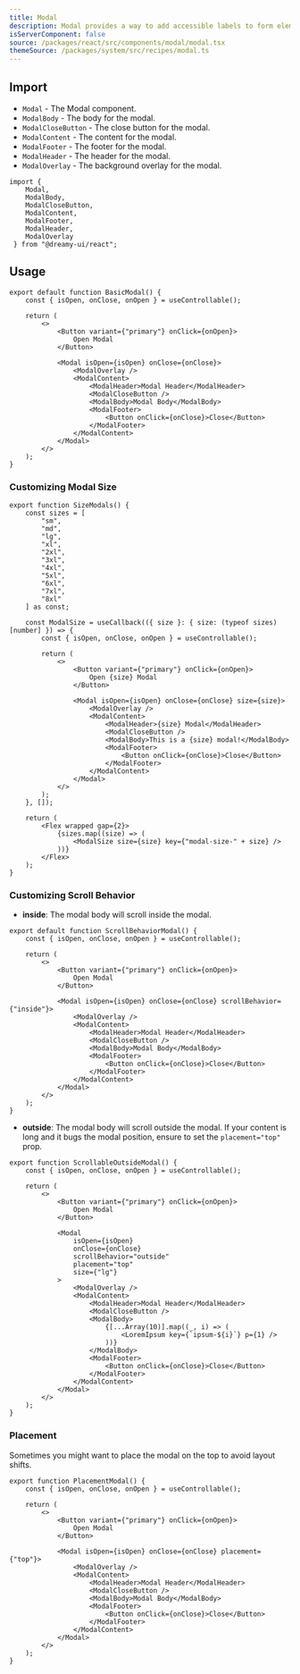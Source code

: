 ```yaml
---
title: Modal
description: Modal provides a way to add accessible labels to form elements.
isServerComponent: false
source: /packages/react/src/components/modal/modal.tsx
themeSource: /packages/system/src/recipes/modal.ts
---
```


## Import

- `Modal` - The Modal component.
- `ModalBody` - The body for the modal.
- `ModalCloseButton` - The close button for the modal.
- `ModalContent` - The content for the modal.
- `ModalFooter` - The footer for the modal.
- `ModalHeader` - The header for the modal.
- `ModalOverlay` - The background overlay for the modal.

```tsx
import { 
	Modal,
	ModalBody,
	ModalCloseButton,
	ModalContent,
	ModalFooter,
	ModalHeader,
	ModalOverlay
 } from "@dreamy-ui/react";
```

## Usage

<Wrapper>
	<BasicModal />
</Wrapper>

```tsx
export default function BasicModal() {
    const { isOpen, onClose, onOpen } = useControllable();

    return (
        <>
            <Button variant={"primary"} onClick={onOpen}>
                Open Modal
            </Button>

            <Modal isOpen={isOpen} onClose={onClose}>
                <ModalOverlay />
                <ModalContent>
                    <ModalHeader>Modal Header</ModalHeader>
                    <ModalCloseButton />
                    <ModalBody>Modal Body</ModalBody>
                    <ModalFooter>
                        <Button onClick={onClose}>Close</Button>
                    </ModalFooter>
                </ModalContent>
            </Modal>
        </>
    );
}
```

### Customizing Modal Size

<Wrapper>
	<SizeModals />
</Wrapper>

```tsx
export function SizeModals() {
    const sizes = [
        "sm",
        "md",
        "lg",
        "xl",
        "2xl",
        "3xl",
        "4xl",
        "5xl",
        "6xl",
        "7xl",
        "8xl"
    ] as const;

    const ModalSize = useCallback(({ size }: { size: (typeof sizes)[number] }) => {
        const { isOpen, onClose, onOpen } = useControllable();

        return (
            <>
                <Button variant={"primary"} onClick={onOpen}>
                    Open {size} Modal
                </Button>

                <Modal isOpen={isOpen} onClose={onClose} size={size}>
                    <ModalOverlay />
                    <ModalContent>
                        <ModalHeader>{size} Modal</ModalHeader>
                        <ModalCloseButton />
                        <ModalBody>This is a {size} modal!</ModalBody>
                        <ModalFooter>
                            <Button onClick={onClose}>Close</Button>
                        </ModalFooter>
                    </ModalContent>
                </Modal>
            </>
        );
    }, []);

    return (
        <Flex wrapped gap={2}>
            {sizes.map((size) => (
                <ModalSize size={size} key={"modal-size-" + size} />
            ))}
        </Flex>
    );
}
```

### Customizing Scroll Behavior

- **inside**: The modal body will scroll inside the modal.

<Wrapper>
	<ScrollableInsideModal />
</Wrapper>

```tsx
export default function ScrollBehaviorModal() {
	const { isOpen, onClose, onOpen } = useControllable();

	return (
		<>
			<Button variant={"primary"} onClick={onOpen}>
				Open Modal
			</Button>

			<Modal isOpen={isOpen} onClose={onClose} scrollBehavior={"inside"}>
				<ModalOverlay />
				<ModalContent>
					<ModalHeader>Modal Header</ModalHeader>
					<ModalCloseButton />
					<ModalBody>Modal Body</ModalBody>
					<ModalFooter>
						<Button onClick={onClose}>Close</Button>
					</ModalFooter>
				</ModalContent>
			</Modal>
		</>
	);
}
```

- **outside**: The modal body will scroll outside the modal. If your content is long and it bugs the modal position, ensure to set the `placement="top"` prop.

<Wrapper>
	<ScrollableOutsideModal />
</Wrapper>

```tsx
export function ScrollableOutsideModal() {
    const { isOpen, onClose, onOpen } = useControllable();

    return (
        <>
            <Button variant={"primary"} onClick={onOpen}>
                Open Modal
            </Button>

            <Modal
                isOpen={isOpen}
                onClose={onClose}
                scrollBehavior="outside"
                placement="top"
                size={"lg"}
            >
                <ModalOverlay />
                <ModalContent>
                    <ModalHeader>Modal Header</ModalHeader>
                    <ModalCloseButton />
                    <ModalBody>
                        {[...Array(10)].map((_, i) => (
                            <LoremIpsum key={`ipsum-${i}`} p={1} />
                        ))}
                    </ModalBody>
                    <ModalFooter>
                        <Button onClick={onClose}>Close</Button>
                    </ModalFooter>
                </ModalContent>
            </Modal>
        </>
    );
}
```

### Placement

Sometimes you might want to place the modal on the top to avoid layout shifts.

<Wrapper>
	<PlacementModal />
</Wrapper>

```tsx
export function PlacementModal() {
    const { isOpen, onClose, onOpen } = useControllable();

    return (
        <>
            <Button variant={"primary"} onClick={onOpen}>
                Open Modal
            </Button>

            <Modal isOpen={isOpen} onClose={onClose} placement={"top"}>
                <ModalOverlay />
                <ModalContent>
                    <ModalHeader>Modal Header</ModalHeader>
                    <ModalCloseButton />
                    <ModalBody>Modal Body</ModalBody>
                    <ModalFooter>
                        <Button onClick={onClose}>Close</Button>
                    </ModalFooter>
                </ModalContent>
            </Modal>
        </>
    );
}
```